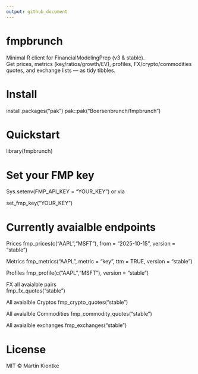 ```yaml
---
output: github_document
---
```


# fmpbrunch

Minimal R client for FinancialModelingPrep (v3 & stable).  
Get prices, metrics (key/ratios/growth/EV), profiles, FX/crypto/commodities quotes, and exchange lists — as tidy tibbles.

################
# Install
################


install.packages("pak")
pak::pak("Boersenbrunch/fmpbrunch")




#  Quickstart


library(fmpbrunch)


# Set your FMP key
Sys.setenv(FMP_API_KEY = "YOUR_KEY") or via  

set_fmp_key("YOUR_KEY")




#  Currently avaialble endpoints


Prices
fmp_prices(c("AAPL","MSFT"), from = "2025-10-15", version = "stable") 

Metrics
fmp_metrics("AAPL", metric = "key", ttm = TRUE, version = "stable") 

Profiles
fmp_profile(c("AAPL","MSFT"), version = "stable")

FX all avaialble pairs   
fmp_fx_quotes("stable")  

All avaialble Cryptos
fmp_crypto_quotes("stable")  

All avaialble Commodities
fmp_commodity_quotes("stable") 

All avaialble exchanges
fmp_exchanges("stable")         



#     License


MIT © Martin Kiontke

